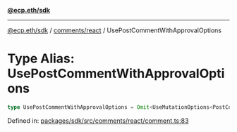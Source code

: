 [**@ecp.eth/sdk**](../../../index.mdx)

***

[@ecp.eth/sdk](/sdk-reference/index.mdx) / [comments/react](/sdk-reference/comments/react/index.mdx) / UsePostCommentWithApprovalOptions

# Type Alias: UsePostCommentWithApprovalOptions

```ts
type UsePostCommentWithApprovalOptions = Omit<UseMutationOptions<PostCommentWithApprovalResult, Error, UsePostCommentWithApprovalParams>, "mutationFn">;
```

Defined in: [packages/sdk/src/comments/react/comment.ts:83](https://github.com/ecp-eth/comments-monorepo/blob/main/packages/sdk/src/comments/react/comment.ts#L83)
